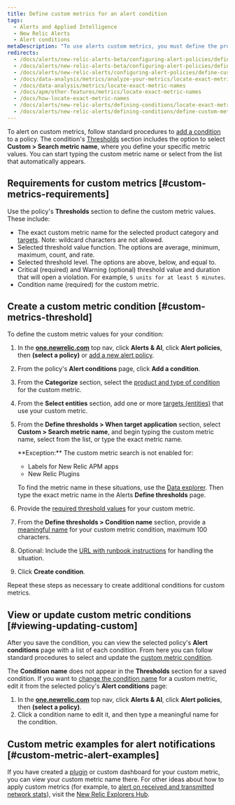 ```yaml
---
title: Define custom metrics for an alert condition
tags:
  - Alerts and Applied Intelligence
  - New Relic Alerts
  - Alert conditions
metaDescription: "To use alerts custom metrics, you must define the product and entity, select the exact custom metric name, and define the thresholds."
redirects:
  - /docs/alerts/new-relic-alerts-beta/configuring-alert-policies/defining-custom-metrics-alert-condition
  - /docs/alerts/new-relic-alerts-beta/configuring-alert-policies/define-custom-metrics-alert-condition
  - /docs/alerts/new-relic-alerts/configuring-alert-policies/define-custom-metrics-alert-condition
  - /docs/data-analysis/metrics/analyze-your-metrics/locate-exact-metric-names
  - /docs/data-analysis/metrics/locate-exact-metric-names
  - /docs/apm/other-features/metrics/locate-exact-metric-names
  - /docs/how-locate-exact-metric-names
  - /docs/alerts/new-relic-alerts/defining-conditions/locate-exact-metric-names
  - /docs/alerts/new-relic-alerts/defining-conditions/define-custom-metrics-alert-condition
---
```


To alert on custom metrics, follow standard procedures to [add a condition](/docs/alerts/new-relic-alerts-beta/configuring-alert-policies/define-alert-conditions) to a policy. The condition's [Thresholds](/docs/alerts/new-relic-alerts-beta/configuring-alert-policies/define-thresholds-trigger-alert) section includes the option to select **Custom > Search metric name**, where you define your specific metric values. You can start typing the custom metric name or select from the list that automatically appears.

## Requirements for custom metrics [#custom-metrics-requirements]

Use the policy's **Thresholds** section to define the custom metric values. These include:

* The exact custom metric name for the selected product category and [targets](/docs/alerts/new-relic-alerts-beta/configuring-alert-policies/select-product-targets-alert-condition). Note: wildcard characters are not allowed.
* Selected threshold value function. The options are average, minimum, maximum, count, and rate.
* Selected threshold level. The options are above, below, and equal to.
* Critical (required) and Warning (optional) threshold value and duration that will open a violation. For example, `5 units for at least 5 minutes`.
* Condition name (required) for the custom metric.

## Create a custom metric condition [#custom-metrics-threshold]

To define the custom metric values for your condition:

1. In the **[one.newrelic.com](https://one.newrelic.com/ "Link opens in a new window.")** top nav, click **Alerts & AI**, click **Alert policies**, then **(select a policy)** or [add a new alert policy](/docs/alerts/new-relic-alerts-beta/configuring-alert-policies/name-or-rename-alert-policy).
2. From the policy's **Alert conditions** page, click **Add a condition**.
3. From the **Categorize** section, select the [product and type of condition](/docs/alerts/new-relic-alerts-beta/configuring-alert-policies/define-alert-conditions) for the custom metric.
4. From the **Select entities** section, add one or more [targets (entities)](/docs/alerts/new-relic-alerts-beta/configuring-alert-policies/select-product-targets-alert-condition) that use your custom metric.
5. From the **Define thresholds > When target application** section, select **Custom > Search metric name**, and begin typing the custom metric name, select from the list, or type the exact metric name.

   <Callout variant="tip">
     **Exception:** The custom metric search is not enabled for:

     * Labels for New Relic APM apps
     * New Relic Plugins

     To find the metric name in these situations, use the [Data explorer](/docs/insights/use-insights-ui/explore-data/metric-explorer-search-chart-metrics-sent-new-relic-agents). Then type the exact metric name in the Alerts **Define thresholds** page.
   </Callout>
6. Provide the [required threshold values](#custom-metrics-requirements) for your custom metric.
7. From the **Define thresholds > Condition name** section, provide a [meaningful name](/docs/alerts/new-relic-alerts-beta/configuring-alert-policies/define-alert-conditions#best-practices-conditions) for your custom metric condition, maximum 100 characters.
8. Optional: Include the [URL with runbook instructions](/docs/alerts/new-relic-alerts-beta/reviewing-alert-incidents/provide-runbook-instructions-alerts) for handling the situation.
9. Click **Create condition**.

Repeat these steps as necessary to create additional conditions for custom metrics.

## View or update custom metric conditions [#viewing-updating-custom]

After you save the condition, you can view the selected policy's **Alert conditions** page with a list of each condition. From here you can follow standard procedures to select and update the [custom metric condition](#custom-metrics-threshold).

The **Condition name** does not appear in the **Thresholds** section for a saved condition. If you want to [change the condition name](/docs/alerts/new-relic-alerts-beta/configuring-alert-policies/define-alert-conditions#rename-condition) for a custom metric, edit it from the selected policy's **Alert conditions** page:

1. In the **[one.newrelic.com](https://one.newrelic.com/ "Link opens in a new window.")** top nav, click **Alerts & AI**, click **Alert policies**, then **(select a policy)**.
2. Click a condition name to edit it, and then type a meaningful name for the condition.

## Custom metric examples for alert notifications [#custom-metric-alert-examples]

If you have created a [plugin](/docs/plugins/developing-plugins/structuring-your-plugin/creating-summary-metrics-plugins) or custom dashboard for your custom metric, you can view your custom metric name there. For other ideas about how to apply custom metrics (for example, to [alert on received and transmitted network stats](https://discuss.newrelic.com/t/alert-on-network-metrics/23902)), visit the [New Relic Explorers Hub](https://discuss.newrelic.com/tags/alerts).
